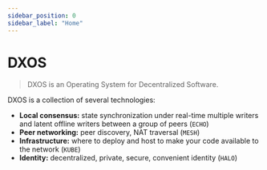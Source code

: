 ```yaml
---
sidebar_position: 0
sidebar_label: "Home"
---
```


# DXOS

> DXOS is an Operating System for Decentralized Software.

DXOS is a collection of several technologies:

- **Local consensus:** state synchronization under real-time multiple writers and latent offline writers between a group of peers (`ECHO`)
- **Peer networking:** peer discovery, NAT traversal (`MESH`)
- **Infrastructure:** where to deploy and host to make your code available to the network (`KUBE`)
- **Identity:** decentralized, private, secure, convenient identity (`HALO`)
